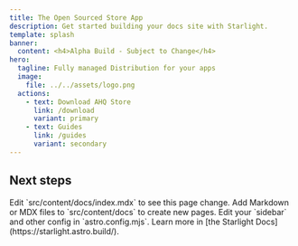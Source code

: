 ```yaml
---
title: The Open Sourced Store App
description: Get started building your docs site with Starlight.
template: splash
banner:
  content: <h4>Alpha Build - Subject to Change</h4>
hero:
  tagline: Fully managed Distribution for your apps
  image:
    file: ../../assets/logo.png
  actions:
    - text: Download AHQ Store
      link: /download
      variant: primary
    - text: Guides
      link: /guides
      variant: secondary
---
```



## Next steps

<CardGrid stagger>
  <Card title="Update content" icon="pencil">
    Edit `src/content/docs/index.mdx` to see this page change.
  </Card>
  <Card title="Add new content" icon="add-document">
    Add Markdown or MDX files to `src/content/docs` to create new pages.
  </Card>
  <Card title="Configure your site" icon="setting">
    Edit your `sidebar` and other config in `astro.config.mjs`.
  </Card>
  <Card title="Read the docs" icon="open-book">
    Learn more in [the Starlight Docs](https://starlight.astro.build/).
  </Card>
</CardGrid>
